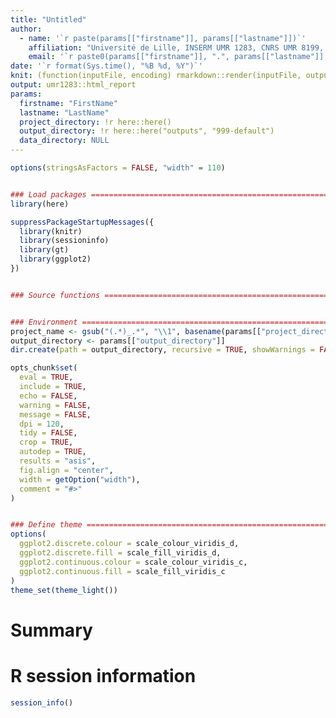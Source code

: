 ```yaml
---
title: "Untitled"
author:
  - name: '`r paste(params[["firstname"]], params[["lastname"]])`'
    affiliation: "Université de Lille, INSERM UMR 1283, CNRS UMR 8199, Institut Pasteur de Lille, EGID, F-59000, Lille, France."
    email: '`r paste0(params[["firstname"]], ".", params[["lastname"]], "@cnrs.fr")`'
date: '`r format(Sys.time(), "%B %d, %Y")`'
knit: (function(inputFile, encoding) rmarkdown::render(inputFile, output_file = gsub("[0-9]+-(.*)\\.Rmd", "\\1", basename(inputFile)), encoding = encoding, output_dir = here::here("reports"), intermediates_dir = here::here("outputs", gsub("\.Rmd", "", basename(inputFile)))))
output: umr1283::html_report
params:
  firstname: "FirstName"
  lastname: "LastName"
  project_directory: !r here::here()
  output_directory: !r here::here("outputs", "999-default")
  data_directory: NULL
---
```


```r
options(stringsAsFactors = FALSE, "width" = 110)


### Load packages ==================================================================================
library(here)

suppressPackageStartupMessages({
  library(knitr)
  library(sessioninfo)
  library(gt)
  library(ggplot2)
})


### Source functions ===============================================================================


### Environment ====================================================================================
project_name <- gsub("(.*)_.*", "\\1", basename(params[["project_directory"]]))
output_directory <- params[["output_directory"]]
dir.create(path = output_directory, recursive = TRUE, showWarnings = FALSE, mode = "0775")

opts_chunk$set(
  eval = TRUE,
  include = TRUE,
  echo = FALSE,
  warning = FALSE,
  message = FALSE,
  dpi = 120,
  tidy = FALSE,
  crop = TRUE,
  autodep = TRUE,
  results = "asis",
  fig.align = "center",
  width = getOption("width"),
  comment = "#>"
)


### Define theme ===================================================================================
options(
  ggplot2.discrete.colour = scale_colour_viridis_d,
  ggplot2.discrete.fill = scale_fill_viridis_d,
  ggplot2.continuous.colour = scale_colour_viridis_c,
  ggplot2.continuous.fill = scale_fill_viridis_c
)
theme_set(theme_light())
```

# Summary


# R session information

```r
session_info()
```
